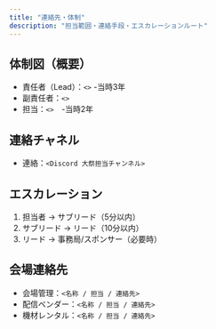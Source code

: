 ```yaml
---
title: "連絡先・体制"
description: "担当範囲・連絡手段・エスカレーションルート"
---
```


## 体制図（概要）

- 責任者（Lead）：`<>` -当時3年
- 副責任者：`<>` 
- 担当：`<>`　-当時2年

## 連絡チャネル

- 連絡：`<Discord 大祭担当チャンネル>`

## エスカレーション

1. 担当者 → サブリード（5分以内）
2. サブリード → リード（10分以内）
3. リード → 事務局/スポンサー（必要時）

## 会場連絡先

- 会場管理：`<名称 / 担当 / 連絡先>`
- 配信ベンダー：`<名称 / 担当 / 連絡先>`
- 機材レンタル：`<名称 / 担当 / 連絡先>`


